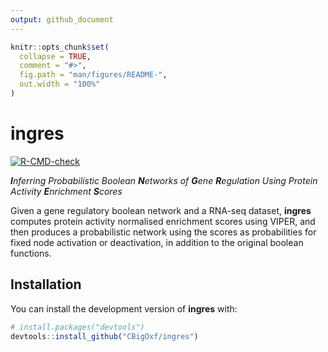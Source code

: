 ```yaml
---
output: github_document
---
```


<!-- README.md is generated from README.Rmd. Please edit that file -->

```r
knitr::opts_chunk$set(
  collapse = TRUE,
  comment = "#>",
  fig.path = "man/figures/README-",
  out.width = "100%"
)
```

# ingres

<!-- badges: start -->
[![R-CMD-check](https://github.com/CBigOxf/ingres/workflows/R-CMD-check/badge.svg)](https://github.com/CBigOxf/ingres/actions)
<!-- badges: end -->

_**I**nferring Probabilistic Boolean **N**etworks of **G**ene **R**egulation Using Protein Activity **E**nrichment **S**cores_

Given a gene regulatory boolean network and a RNA-seq dataset, **ingres** computes protein activity normalised enrichment scores using VIPER, and then produces a probabilistic network using the scores as probabilities for fixed node activation or deactivation, in addition to the original boolean functions.

## Installation

You can install the development version of **ingres** with:

``` r
# install.packages("devtools")
devtools::install_github("CBigOxf/ingres")
```
